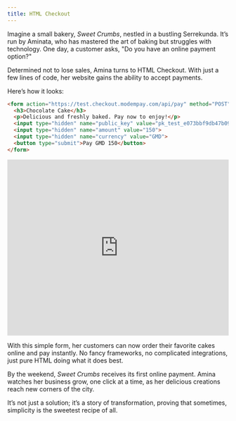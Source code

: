 ```yaml
---
title: HTML Checkout
---
```


Imagine a small bakery, *Sweet Crumbs*, nestled in a bustling Serrekunda. It’s run by Aminata, who has mastered the art of baking but struggles with technology. One day, a customer asks, "Do you have an online payment option?"  

Determined not to lose sales, Amina turns to HTML Checkout. With just a few lines of code, her website gains the ability to accept payments.  

Here’s how it looks:  


```html html
<form action="https://test.checkout.modempay.com/api/pay" method="POST">
  <h3>Chocolate Cake</h3>
  <p>Delicious and freshly baked. Pay now to enjoy!</p>
  <input type="hidden" name="public_key" value="pk_test_e073bbf9db47b09cebfdf2f7ec147d02116b69ea55135e1747a0bc8d47612f69">
  <input type="hidden" name="amount" value="150">
  <input type="hidden" name="currency" value="GMD">
  <button type="submit">Pay GMD 150</button>
</form>
```

<iframe
  height="400"
  width="100%"
  title="Modem Pay Inline Payment"
  src="https://codepen.io/mercury-sms/embed/VYZmLQZ?default-tab=result"
  frameborder="0"
  allow="accelerometer; autoplay; clipboard-write; encrypted-media; gyroscope; picture-in-picture; web-share; fullscreen"
  referrerpolicy="strict-origin-when-cross-origin"
  allowfullscreen
></iframe>


With this simple form, her customers can now order their favorite cakes online and pay instantly. No fancy frameworks, no complicated integrations, just pure HTML doing what it does best.  

By the weekend, *Sweet Crumbs* receives its first online payment. Amina watches her business grow, one click at a time, as her delicious creations reach new corners of the city.  

It’s not just a solution; it’s a story of transformation, proving that sometimes, simplicity is the sweetest recipe of all.  
